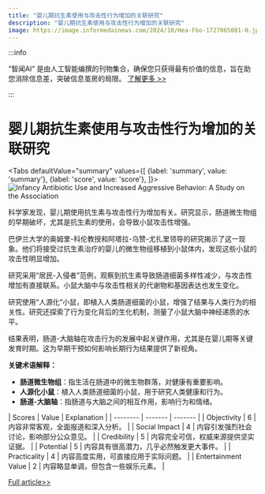 ```yaml
---
title: "婴儿期抗生素使用与攻击性行为增加的关联研究"
description: "婴儿期抗生素使用与攻击性行为增加的关联研究"
image: https://image.informedainews.com/2024/10/Hea-Fbo-1727865081-0.jpg
---
```



:::info

“智闻AI“ 是由人工智能编撰的刊物集合，确保您只获得最有价值的信息，旨在助您消除信息差，突破信息茧房的局限。  [了解更多 >>](/)

:::

# 婴儿期抗生素使用与攻击性行为增加的关联研究


<Tabs
	defaultValue="summary"
	values={[
	{label: 'summary', value: 'summary'},
	{label: 'score', value: 'score'},
]}>
<TabItem value="summary">
<img
  src="https://image.informedainews.com/2024/10/Hea-Fbo-1727865081-0.jpg"
  alt="Infancy Antibiotic Use and Increased Aggressive Behavior: A Study on the Association"
/>



科学家发现，婴儿期使用抗生素与攻击性行为增加有关。研究显示，肠道微生物组的早期破坏，尤其是抗生素的使用，会导致小鼠攻击性增强。

巴伊兰大学的奥姆里-科伦教授和阿塔拉-乌赞-尤扎里领导的研究揭示了这一现象。他们将接受过抗生素治疗的婴儿的微生物组移植到小鼠体内，发现这些小鼠的攻击性明显增加。

研究采用“居民-入侵者”范例，观察到抗生素导致肠道细菌多样性减少，与攻击性增加有直接联系。小鼠大脑中与攻击性相关的代谢物和基因表达也发生变化。

研究使用“人源化”小鼠，即植入人类肠道细菌的小鼠，增强了结果与人类行为的相关性。研究还探索了行为变化背后的生化机制，测量了小鼠大脑中神经递质的水平。

结果表明，肠道-大脑轴在攻击行为的发展中起关键作用，尤其是在婴儿期等关键发育时期。这为早期干预如何影响长期行为结果提供了新视角。

**关键术语解释：**
- **肠道微生物组**：指生活在肠道中的微生物群落，对健康有重要影响。
- **人源化小鼠**：植入人类肠道细菌的小鼠，用于研究人类健康和行为。
- **肠道-大脑轴**：指肠道与大脑之间的相互作用，影响行为和情绪。
</TabItem>
<TabItem value="score">
	| Scores     | Value   | Explanation |
	| -------- | ------- | ------- |
	| Objectivity  | 6    | 内容非常客观，全面报道和深入分析。    |
	| Social Impact | 4     | 内容引发强烈社会讨论，影响部分公众意见。    |
	| Credibility    | 5    | 内容完全可信，权威来源提供坚实证据。    |
	| Potential    | 5    | 内容具有很高潜力，几乎必然触发更大事件。    |
	| Practicality    | 4    | 内容高度实用，可直接应用于实际问题。    |
	| Entertainment Value    | 2    | 内容略显单调，但包含一些娱乐元素。    |
</TabItem>
</Tabs>

[Full article>>](https://www.cnbeta.com.tw/articles/science/1447688.htm)
